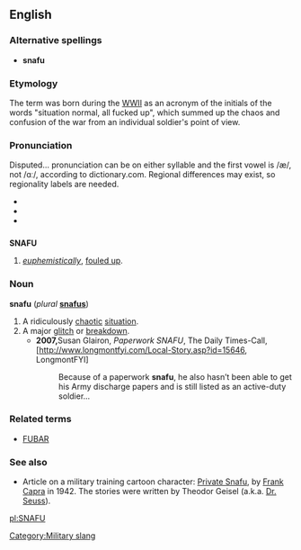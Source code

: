 ==English==
{{wikipedia}}
===Alternative spellings===
* '''snafu'''

===Etymology===
The term was born during the [[WWII]] as an acronym of the initials of the words "situation normal, all fucked up", which summed up the chaos and confusion of the war from an individual soldier's point of view. 

===Pronunciation===
{{rfp}} Disputed... pronunciation can be on either syllable and the first vowel is /æ/, not /ɑː/, according to dictionary.com. Regional differences may exist, so regionality labels are needed.
* {{enPR|snä'foo͞}}
* {{IPA|/ˈsnɑːfu/}}
* {{SAMPA|/"snAfu/}}

==={{acronym}}===
'''SNAFU'''

# {{context|military slang}} ''[[euphemistically]]'', [[foul up|fouled up]].

===Noun===
'''snafu''' (''plural'' '''[[snafus]]''')

# A ridiculously [[chaotic]] [[situation]].
# A major [[glitch]] or [[breakdown]].
#*'''2007, '''Susan Glairon, ''Paperwork SNAFU'',  The Daily Times-Call, [http://www.longmontfyi.com/Local-Story.asp?id=15646, LongmontFYI]
#*: Because of a paperwork '''snafu''', he also hasn’t been able to get his Army discharge papers and is still listed as an active-duty soldier...

===Related terms===
* [[FUBAR]]

===See also===
*Article on a military training cartoon character: [[w:Private Snafu|Private Snafu]], by [[w:Frank Capra|Frank Capra]] in 1942.  The stories were written by Theodor Geisel (a.k.a. [[w:Dr. Seuss|Dr. Seuss]]).
<!-- Snafu is not mentioned in this article, thus questionable content
*Article on [[w:Donald Taylor (aviator)|Don Taylor]] and his [[buddy]] Johnny Paup of the [[w:Army Signal Corps|Army Signal Corps]] who in 1941 made words out of five-letter code groups. SNAFU was one of those groups.
-->
<!--
*[http://www.snafu.com/Snafu/SnafuStory.html/ Snafu Homepage]
*[http://www.pahrahdiseonline.com/SNAFU.htm/ SNAFU- Will the Real SNAFU stand up?]
*[http://www.tultw.com/bios/snafu.htm/ Private Snafu Bio Site]
-->
[[Category:Military slang]]

[[pl:SNAFU]]
